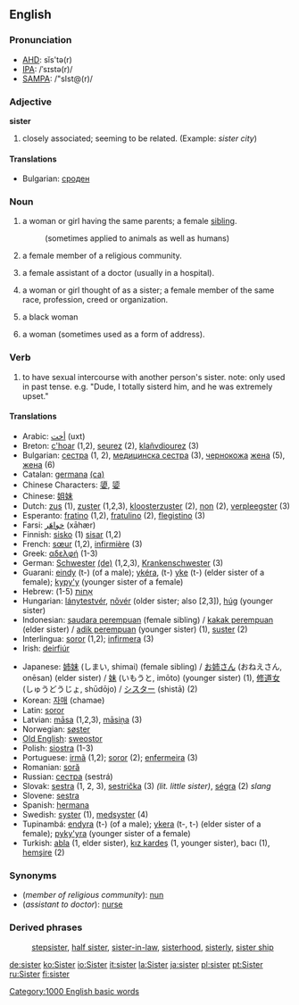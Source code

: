 ==English==

{{rank|usual|entirely|system|726|sister|occasion|enemy|perfect}}

===Pronunciation===
*[[w:AHD|AHD]]: sĭs'tə(r)
*[[w:IPA|IPA]]: /ˈsɪstə(r)/
*[[w:SAMPA|SAMPA]]: /"sIst@(r)/

===Adjective===
'''sister''' {{notcomp}}

# closely associated; seeming to be related. (Example: ''sister city'')

====Translations====
*Bulgarian: [[сроден]] {{m}}

=== Noun ===
{{en-noun-reg}}

# a woman or girl having the same parents; a female [[sibling]]. 
#:(sometimes applied to animals as well as humans)
# a female member of a religious community.
# {{UK}} a female assistant of a doctor (usually in a hospital).
# {{colloquial}} a woman or girl thought of as a sister; a female member of the same race, profession, creed or organization.
# {{slang}} a black woman
# {{colloquial}} a woman (sometimes used as a form of address).

=== Verb ===
# {{slang}} to have sexual intercourse with another person's sister. note: only used in past tense. e.g. "Dude, I totally sisterd him, and he was extremely upset."


==== Translations ====
{{top}}
*Arabic: [[أخت]] (uxt)
*Breton: [[c'hoar]] {{f}} (1,2), [[seurez]] {{f}} (2), [[klañvdiourez]] {{f}} (3)
*Bulgarian: [[сестра]] {{f}} (1, 2), [[медицинска сестра]] {{f}} (3), [[чернокож]]а [[жена]] {{f}} (5), [[жена]] {{f}} (6)
*Catalan: [[germana]] {{f}} [[:ca:germana|(ca)]] 
*Chinese Characters: [[嬃]], [[媭]]
*Chinese: [[姐妹]]
*Dutch: [[zus]] {{f}} (1), [[zuster]] {{f}} (1,2,3), [[kloosterzuster]] (2), [[non]] (2), [[verpleegster]] (3)
*Esperanto: [[fratino]] (1,2), [[fratulino]] (2), [[flegistino]] (3)
*Farsi: [[خواهَر]] (xāhær)
*Finnish: [[sisko]] (1) [[sisar]] (1,2)
*French: [[sœur]] {{f}} (1,2), [[infirmière]] (3)
*Greek: [[:el:αδελφή|αδελφή]] {{f}} (1-3)
*German: [[Schwester]] {{f}} [[:de:Schwester|(de)]] (1,2,3), [[Krankenschwester]] {{f}} (3)
*Guarani: [[eindy]] (t-) (of a male); [[ykéra]], (t-) [[yke]] (t-) (elder sister of a female); [[kypy'y]] (younger sister of a female)
*Hebrew: [[אָחוֹת]] {{f}} (1-5)
*Hungarian: [[lánytestvér]], [[nõvér]] (older sister; also [2,3]), [[húg]] (younger sister)
*Indonesian: [[saudara perempuan]] (female sibling) / [[kakak perempuan]] (elder sister) / [[adik perempuan]] (younger sister) (1), [[suster]] (2)
*Interlingua: [[soror]] (1,2); [[infirmera]] (3)
*Irish: [[deirfiúr]]
{{mid}}
*Japanese: [[姉妹]] (しまい, shimai) (female sibling) / [[お姉さん]] (おねえさん, onēsan) (elder sister) / [[妹]] (いもうと, imōto) (younger sister) (1), [[修道女]] (しゅうどうじょ, shūdōjo) / [[シスター]] (shistā) (2)
*Korean: [[자매]] (chamae)
*Latin: [[soror]] {{f}}
*Latvian: [[māsa]] {{f}} (1,2,3), [[māsiņa]] {{f}} (3)
*Norwegian: [[søster]] {{c}}
*[[Old English]]: [[sweostor]] {{n}}
*Polish: [[siostra]] {{f}} (1-3)
*Portuguese: [[irmã]] {{f}} (1,2); [[soror]] {{f}} (2); [[enfermeira]] (3)
*Romanian: [[soră]] {{f}}
*Russian: [[сестра]] (sestrá)
*Slovak: [[sestra]] {{f}} (1, 2, 3), [[sestrička]] (3) ''(lit. little sister)'', [[ségra]] {{f}} (2) ''slang''
*Slovene: [[sestra]] {{f}}
*Spanish: [[hermana]] {{f}}
*Swedish: [[syster]] (1), [[medsyster]] (4)
*Tupinambá: [[endyra]] (t-) (of a male); [[ykera]] (t-, t-) (elder sister of a female); [[pyky'yra]] (younger sister of a female)
*Turkish: [[abla]] (1, elder sister), [[kız kardeş]] (1, younger sister), bacı (1), [[hemşire]] (2)
{{bottom}}

===Synonyms===
*(''member of religious community''): [[nun]]
*(''assistant to doctor''): [[nurse]]

===Derived phrases===
:[[stepsister]], [[half sister]], [[sister-in-law]], [[sisterhood]], [[sisterly]], [[sister ship]]

[[Category:1000 English basic words]]

[[de:sister]]
[[ko:Sister]]
[[io:Sister]]
[[it:sister]]
[[la:Sister]]
[[ja:sister]]
[[pl:sister]]
[[pt:Sister]]
[[ru:Sister]]
[[fi:sister]]